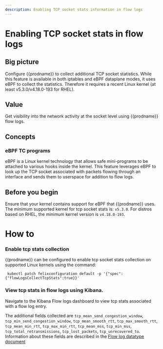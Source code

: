 ```yaml
---
description: Enabling TCP socket stats information in flow logs
---
```


# Enabling TCP socket stats in flow logs

## Big picture

Configure {{prodname}} to collect additional TCP socket statistics. While this feature is available in both iptables and eBPF dataplane modes, it uses eBPF to collect the statistics. Therefore it requires a recent Linux kernel (at least v5.3.0/v4.18.0-193 for RHEL).

## Value

Get visibility into the network activity at the socket level using {{prodname}} flow logs.

## Concepts

### eBPF TC programs

eBPF is a Linux kernel technology that allows safe mini-programs to be attached to various hooks inside the kernel. This feature leverages eBPF to look up the TCP socket associated with packets flowing through an interface and sends them to userspace for addition to flow logs.

## Before you begin

Ensure that your kernel contains support for eBPF that {{prodname}} uses. The minimum supported
kernel for tcp socket stats is: `v5.3.0`. For distros based on RHEL, the minimum kernel version is `v4.18.0-193`.

# How to

### Enable tcp stats collection

{{prodname}} can be configured to enable tcp socket stats collection on supported Linux kernels
using the command:

```
 kubectl patch felixconfiguration default -p '{"spec":{"flowLogsCollectTcpStats":true}}'
```

### View tcp stats in flow logs using Kibana.

Navigate to the Kibana Flow logs dashboard to view tcp stats associated with a flow log entry.

The additional fields collected are `tcp_mean_send_congestion_window`, `tcp_min_send_congestion_window`, `tcp_mean_smooth_rtt`, `tcp_max_smooth_rtt`,
`tcp_mean_min_rtt`, `tcp_max_min_rtt`, `tcp_mean_mss`, `tcp_min_mss`, `tcp_total_retransmissions`, `tcp_lost_packets`, `tcp_unrecovered_to`.
Information about these fields are described in the [Flow log datatype document](datatypes.mdx)
